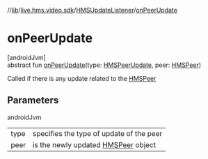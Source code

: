 //[lib](../../../index)/[live.hms.video.sdk](../index)/[HMSUpdateListener](index)/[onPeerUpdate](on-peer-update)

# onPeerUpdate

[androidJvm]\
abstract fun [onPeerUpdate](on-peer-update)(type: [HMSPeerUpdate](../../live.hms.video.sdk.models.enums/-h-m-s-peer-update/index), peer: [HMSPeer](../../live.hms.video.sdk.models/-h-m-s-peer/index))

Called if there is any update related to the [HMSPeer](../../live.hms.video.sdk.models/-h-m-s-peer/index)

## Parameters

androidJvm

|      |                                                                                          |
| ---- | ---------------------------------------------------------------------------------------- |
| type | specifies the type of update of the peer                                                 |
| peer | is the newly updated [HMSPeer](../../live.hms.video.sdk.models/-h-m-s-peer/index) object |
